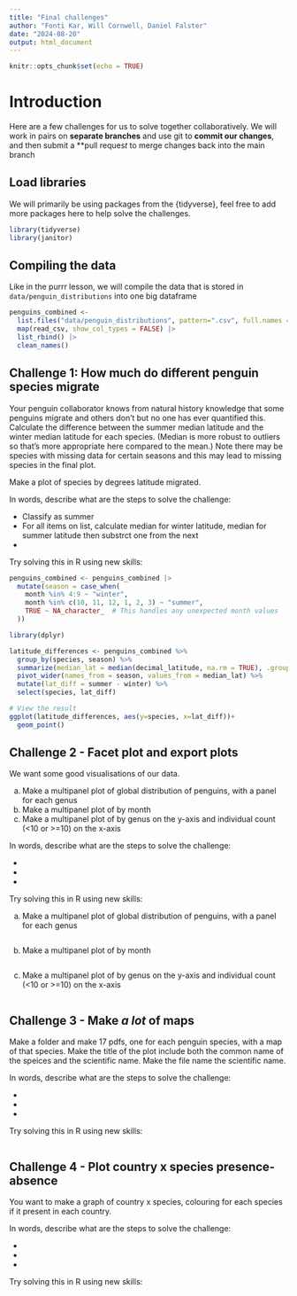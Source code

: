```yaml
---
title: "Final challenges"
author: "Fonti Kar, Will Cornwell, Daniel Falster"
date: "2024-08-20"
output: html_document
---
```


```r
knitr::opts_chunk$set(echo = TRUE)
```

# Introduction

Here are a few challenges for us to solve together collaboratively. We will work in pairs on **separate branches** and use git to **commit our changes**, and then submit a **pull reques*t* to merge changes back into the main branch

## Load libraries

We will primarily be using packages from the {tidyverse}, feel free to add more packages here to help solve the challenges.

```r
library(tidyverse)
library(janitor)
```

## Compiling the data

Like in the purrr lesson, we will compile the data that is stored in `data/penguin_distributions` into one big dataframe

```r
penguins_combined <- 
  list.files("data/penguin_distributions", pattern=".csv", full.names = TRUE) |> 
  map(read_csv, show_col_types = FALSE) |> 
  list_rbind() |> 
  clean_names()
```

## Challenge 1: How much do different penguin species migrate

Your penguin collaborator knows from natural history knowledge that some penguins migrate and others don't but no one has ever quantified this.  Calculate the difference between the summer median latitude and the winter median latitude for each species.  (Median is more robust to outliers so that's more appropriate here compared to the mean.) Note there may be species with missing data for certain seasons and this may lead to missing species in the final plot. 

Make a plot of species by degrees latitude migrated.    

In words, describe what are the steps to solve the challenge: 

- Classify as summer
- For all items on list, calculate median for winter latitude, median for summer latitude then substrct one from the next
- 

Try solving this in R using new skills:

```r

penguins_combined <- penguins_combined |>
  mutate(season = case_when(
    month %in% 4:9 ~ "winter",
    month %in% c(10, 11, 12, 1, 2, 3) ~ "summer",
    TRUE ~ NA_character_  # This handles any unexpected month values
  ))

library(dplyr)

latitude_differences <- penguins_combined %>%
  group_by(species, season) %>%
  summarize(median_lat = median(decimal_latitude, na.rm = TRUE), .groups = 'drop') %>%
  pivot_wider(names_from = season, values_from = median_lat) %>%
  mutate(lat_diff = summer - winter) %>%
  select(species, lat_diff)

# View the result
ggplot(latitude_differences, aes(y=species, x=lat_diff))+
  geom_point()

```

## Challenge 2 - Facet plot and export plots

We want some good visualisations of our data.

a. Make a multipanel plot of global distribution of penguins, with a panel for each genus
b. Make a multipanel plot of by month
c. Make a multipanel plot of by genus on the y-axis and individual count (<10 or >=10) on the x-axis

In words, describe what are the steps to solve the challenge: 

- 
- 
- 

Try solving this in R using new skills:

a. Make a multipanel plot of global distribution of penguins, with a panel for each genus

```r

```

b. Make a multipanel plot of by month

```r

```

c. Make a multipanel plot of by genus on the y-axis and individual count (<10 or >=10) on the x-axis


```r

```

## Challenge 3 - Make _a lot_ of maps

Make a folder and make 17 pdfs, one for each penguin species, with a map of that species.  Make the title of the plot include both the common name of the speices and the scientific name.  Make the file name the scientific name.

In words, describe what are the steps to solve the challenge: 

- 
- 
- 


Try solving this in R using new skills:

```r

```

## Challenge 4 - Plot country x species presence-absence

You want to make a graph of country x species, colouring for each species if it present in each country.

In words, describe what are the steps to solve the challenge: 

- 
- 
- 


Try solving this in R using new skills:

```r

```


